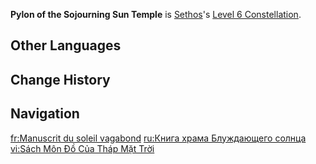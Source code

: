 {{Constellation Infobox
|image         = Constellation Pylon of the Sojourning Sun Temple.png
|character     = Sethos
|level         = 6
|description   = After [[Royal Reed Archery|Shadowpiercing Shot]] strikes an opponent, the Elemental [[Energy]] consumed by the Passive Talent "[[Black Kite's Enigma]]" will be returned. This effect can be triggered up to once every 15s. You must first unlock the Passive Talent "Black Kite's Enigma."
|scale_att1    = 
|scale_att2    = 
|utility1      = Energy
|utility2      = 
}}
'''Pylon of the Sojourning Sun Temple''' is [[Sethos]]'s [[Level 6 Constellation]].
<!--
==Gameplay Notes==
--><!--
==Preview==
{Preview
|file = Pylon of the Sojourning Sun Temple Preview
}
-->
==Other Languages==
{{Other Languages
|en       = Pylon of the Sojourning Sun Temple
|zhs      = 巡日塔门书
|zhs_rm   = Xúnrì Tǎmén Shū
|zh_note  = Possibly an alternate translation of the {{w|Book of Gates}}, as pylon in this context refers to the architectural term describing the entrance to Egyptian temples.
|zht      = 巡日塔門書
|zht_rm   = Xúnrì Tǎmén Shū
|zh_tl    = Sojourning {{w|Pylon (architecture)|Pylon}}-book
|ja       = 巡日のパイロン
|ja_rm    = Junnichi no Pairon{{Assumed}}
|ja_tl    = 
|ko       = 순환하<->는 태양<->의 파일론
|ko_tl    = Pylon of the Circulating Sun
|es       = Tomo del templo del sol errante
|es_tl    = Tome of the Wandering Sun Temple
|fr       = Manuscrit du soleil vagabond
|fr_tl    = Manuscript of the Wandering Sun
|ru       = Книга храма Блуждающего солнца
|ru_tl    = Book of the Wandering Sun Temple
|th       = Pylon of the Sojourning Sun Temple
|vi       = Sách Môn Đồ Của Tháp Mặt Trời
|vi_tl    = 
|de       = Foliant des Tempels der wandernden Sonne
|de_tl    = Tome of the Temple of the Wandering Sun
|id       = Pylon of the Sojourning Sun Temple
|pt       = Tomo do Templo do Sol Patrulhador
|pt_tl    = 
|tr       = Sürgün Güneş Tapınağının Büyük Kitabı
|tr_tl    = 
|it       = Tomo del Tempio del Sole ramingo
|it_tl    = 
}}

==Change History==
{{Change History|4.7}}

==Navigation==
{{Talent Navbox|Sethos}}

[[fr:Manuscrit du soleil vagabond]]
[[ru:Книга храма Блуждающего солнца]]
[[vi:Sách Môn Đồ Của Tháp Mặt Trời]]